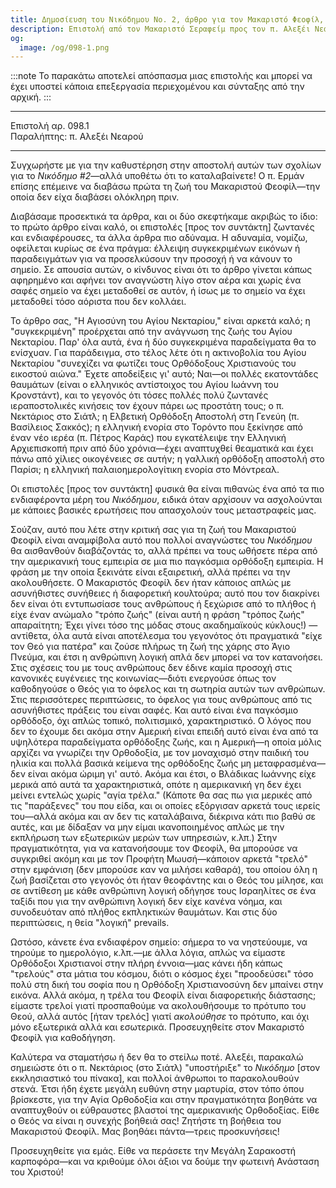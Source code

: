 ```yaml
---
title: Δημοσίευση του Νικόδημου Νο. 2, άρθρο για τον Μακαριστό Φεοφίλ, παραδείγματα Αγίας Τρέλας
description: Επιστολή από τον Μακαριστό Σεραφείμ προς τον π. Αλεξέι Νεαρού.
og:
  image: /og/098-1.png
---
```


:::note
Το παρακάτω αποτελεί απόσπασμα μιας επιστολής και μπορεί να έχει υποστεί κάποια επεξεργασία περιεχομένου και σύνταξης από την αρχική.
:::

---

<div style={{textAlign:'right', fontFamily:'monospace'}}>Επιστολή αρ. 098.1</div>
<div style={{textAlign:'left', fontFamily:'monospace'}}>Παραλήπτης: π. Αλεξέι Νεαρού</div>

---

Συγχωρήστε με για την καθυστέρηση στην αποστολή αυτών των σχολίων για το *Νικόδημο #2*—αλλά υποθέτω ότι το καταλαβαίνετε! Ο π. Ερμάν επίσης επέμεινε να διαβάσω πρώτα τη ζωή του Μακαριστού Φεοφίλ—την οποία δεν είχα διαβάσει ολόκληρη πριν.

Διαβάσαμε προσεκτικά τα άρθρα, και οι δύο σκεφτήκαμε ακριβώς το ίδιο: το πρώτο άρθρο είναι καλό, οι επιστολές [προς τον συντάκτη] ζωντανές και ενδιαφέρουσες, τα άλλα άρθρα πιο αδύναμα. Η αδυναμία, νομίζω, οφείλεται κυρίως σε ένα πράγμα: έλλειψη συγκεκριμένων εικόνων ή παραδειγμάτων για να προσελκύσουν την προσοχή ή να κάνουν το σημείο. Σε απουσία αυτών, ο κίνδυνος είναι ότι το άρθρο γίνεται κάπως αφηρημένο και αφήνει τον αναγνώστη λίγο στον αέρα και χωρίς ένα σαφές σημείο να έχει μεταδοθεί σε αυτόν, ή ίσως με το σημείο να έχει μεταδοθεί τόσο αόριστα που δεν κολλάει.

Το άρθρο σας, "Η Αγιοσύνη του Αγίου Νεκταρίου," είναι αρκετά καλό; η "συγκεκριμένη" προέρχεται από την ανάγνωση της ζωής του Αγίου Νεκταρίου. Παρ' όλα αυτά, ένα ή δύο συγκεκριμένα παραδείγματα θα το ενίσχυαν. Για παράδειγμα, στο τέλος λέτε ότι η ακτινοβολία του Αγίου Νεκταρίου "συνεχίζει να φωτίζει τους Ορθόδοξους Χριστιανούς του εικοστού αιώνα." Έχετε αποδείξεις γι' αυτό; Ναι—οι πολλές εκατοντάδες θαυμάτων (είναι ο ελληνικός αντίστοιχος του Αγίου Ιωάννη του Κρονστάντ), και το γεγονός ότι τόσες πολλές πολύ ζωντανές ιεραποστολικές κινήσεις τον έχουν πάρει ως προστάτη τους; ο π. Νεκτάριος στο Σιάτλ; η Ελβετική Ορθόδοξη Αποστολή στη Γενεύη (π. Βασίλειος Σακκός); η ελληνική ενορία στο Τορόντο που ξεκίνησε από έναν νέο ιερέα (π. Πέτρος Καράς) που εγκατέλειψε την Ελληνική Αρχιεπισκοπή πριν από δύο χρόνια—έχει αναπτυχθεί θεαματικά και έχει πάνω από χίλιες οικογένειες σε αυτήν; η γαλλική ορθόδοξη αποστολή στο Παρίσι; η ελληνική παλαιοημερολογίτικη ενορία στο Μόντρεαλ.

Οι επιστολές [προς τον συντάκτη] φυσικά θα είναι πιθανώς ένα από τα πιο ενδιαφέροντα μέρη του *Νικόδημου*, ειδικά όταν αρχίσουν να ασχολούνται με κάποιες βασικές ερωτήσεις που απασχολούν τους μεταστραφείς μας.

Σούζαν, αυτό που λέτε στην κριτική σας για τη ζωή του Μακαριστού Φεοφίλ είναι αναμφίβολα αυτό που πολλοί αναγνώστες του *Νικόδημου* θα αισθανθούν διαβάζοντάς το, αλλά πρέπει να τους ωθήσετε πέρα από την αμερικανική τους εμπειρία σε μια πιο παγκόσμια ορθόδοξη εμπειρία. Η φράση με την οποία ξεκινάτε είναι εξαιρετική, αλλά πρέπει να την ακολουθήσετε. Ο Μακαριστός Φεοφίλ δεν ήταν κάποιος απλώς με ασυνήθιστες συνήθειες ή διαφορετική κουλτούρα; αυτό που τον διακρίνει δεν είναι ότι εντυπωσίασε τους ανθρώπους ή ξεχώρισε από το πλήθος ή είχε έναν ανώμαλο "τρόπο ζωής" (είναι αυτή η φράση "τρόπος ζωής" απαραίτητη; Έχει γίνει τόσο της μόδας στους ακαδημαϊκούς κύκλους!) —αντίθετα, όλα αυτά είναι αποτέλεσμα του γεγονότος ότι πραγματικά "είχε τον Θεό για πατέρα" και ζούσε πλήρως τη ζωή της χάρης στο Άγιο Πνεύμα, και έτσι η ανθρώπινη λογική απλά δεν μπορεί να τον κατανοήσει.
Στις σχέσεις του με τους ανθρώπους δεν έδινε καμία προσοχή στις κανονικές ευγένειες της κοινωνίας—διότι ενεργούσε όπως τον καθοδηγούσε ο Θεός για το όφελος και τη σωτηρία αυτών των ανθρώπων. Στις περισσότερες περιπτώσεις, το όφελος για τους ανθρώπους από τις ασυνήθιστες πράξεις του είναι σαφές.
Και αυτό είναι ένα παγκόσμιο ορθόδοξο, όχι απλώς τοπικό, πολιτισμικό, χαρακτηριστικό. Ο λόγος που δεν το έχουμε δει ακόμα στην Αμερική είναι επειδή αυτό είναι ένα από τα υψηλότερα παραδείγματα ορθόδοξης ζωής, και η Αμερική—η οποία μόλις αρχίζει να γνωρίζει την Ορθοδοξία, με τον μοναχισμό στην παιδική του ηλικία και πολλά βασικά κείμενα της ορθόδοξης ζωής μη μεταφρασμένα—δεν είναι ακόμα ώριμη γι' αυτό.
Ακόμα και έτσι, ο Βλάδικας Ιωάννης είχε μερικά από αυτά τα χαρακτηριστικά, οπότε η αμερικανική γη δεν έχει μείνει εντελώς χωρίς "αγία τρέλα." (Κάποτε θα σας πω για μερικές από τις "παράξενες" του που είδα, και οι οποίες εξόργισαν αρκετά τους ιερείς του—αλλά ακόμα και αν δεν τις καταλάβαινα, διέκρινα κάτι πιο βαθύ σε αυτές, και με δίδαξαν να μην είμαι ικανοποιημένος απλώς με την εκπλήρωση των εξωτερικών μερών των υπηρεσιών, κ.λπ.)
Στην πραγματικότητα, για να κατανοήσουμε τον Φεοφίλ, θα μπορούσε να συγκριθεί ακόμη και με τον Προφήτη Μωυσή—κάποιον αρκετά "τρελό" στην εμφάνιση (δεν μπορούσε καν να μιλήσει καθαρά), του οποίου όλη η ζωή βασίζεται στο γεγονός ότι ήταν θεοφάντης και ο Θεός του μίλησε, και σε αντίθεση με κάθε ανθρώπινη λογική οδήγησε τους Ισραηλίτες σε ένα ταξίδι που για την ανθρώπινη λογική δεν είχε κανένα νόημα, και συνοδευόταν από πλήθος εκπληκτικών θαυμάτων. Και στις δύο περιπτώσεις, η θεία "λογική" prevails.

Ωστόσο, κάνετε ένα ενδιαφέρον σημείο: σήμερα το να νηστεύουμε, να τηρούμε το ημερολόγιο, κ.λπ.—με άλλα λόγια, απλώς να είμαστε Ορθόδοξοι Χριστιανοί στην πλήρη έννοια—μας κάνει ήδη κάπως "τρελούς" στα μάτια του κόσμου, διότι ο κόσμος έχει "προοδεύσει" τόσο πολύ στη δική του σοφία που η Ορθόδοξη Χριστιανοσύνη δεν μπαίνει στην εικόνα. Αλλά ακόμα, η τρέλα του Φεοφίλ είναι διαφορετικής διάστασης; είμαστε τρελοί γιατί προσπαθούμε να ακολουθήσουμε το πρότυπο του Θεού, αλλά αυτός [ήταν τρελός] γιατί *ακολούθησε* το πρότυπο, και όχι μόνο εξωτερικά αλλά και εσωτερικά. Προσευχηθείτε στον Μακαριστό Φεοφίλ για καθοδήγηση.

Καλύτερα να σταματήσω ή δεν θα το στείλω ποτέ. Αλεξέι, παρακαλώ σημειώστε ότι ο π. Νεκτάριος (στο Σιάτλ) "υποστήριξε" το *Νικόδημο* [στον εκκλησιαστικό του πίνακα], και πολλοί άνθρωποι το παρακολουθούν στενά. Έτσι ήδη έχετε μεγάλη ευθύνη στην μαρτυρία, στον τόπο όπου βρίσκεστε, για την Αγία Ορθοδοξία και στην πραγματικότητα βοηθάτε να αναπτυχθούν οι εύθραυστες βλαστοί της αμερικανικής Ορθοδοξίας.
Είθε ο Θεός να είναι η συνεχής βοήθειά σας! Ζητήστε τη βοήθεια του Μακαριστού Φεοφίλ. Μας βοηθάει πάντα—τρεις προσκυνήσεις!

Προσευχηθείτε για εμάς. Είθε να περάσετε την Μεγάλη Σαρακοστή καρποφόρα—και να κριθούμε όλοι άξιοι να δούμε την φωτεινή Ανάσταση του Χριστού!
